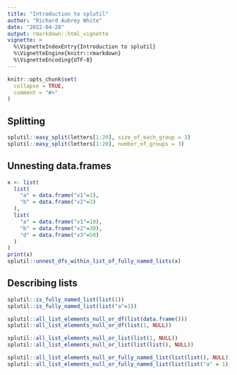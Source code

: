 ```yaml
---
title: "Introduction to splutil"
author: "Richard Aubrey White"
date: "2022-04-28"
output: rmarkdown::html_vignette
vignette: >
  %\VignetteIndexEntry{Introduction to splutil}
  %\VignetteEngine{knitr::rmarkdown}
  %\VignetteEncoding{UTF-8}
---
```


```r
knitr::opts_chunk$set(
  collapse = TRUE,
  comment = "#>"
)
```

## Splitting

```r
splutil::easy_split(letters[1:20], size_of_each_group = 3)
splutil::easy_split(letters[1:20], number_of_groups = 3)
```

## Unnesting data.frames

```r
x <- list(
  list(
    "a" = data.frame("v1"=1),
    "b" = data.frame("v2"=3)
  ),
  list(
    "a" = data.frame("v1"=10),
    "b" = data.frame("v2"=30),
    "d" = data.frame("v3"=50)
  )
)
print(x)
splutil::unnest_dfs_within_list_of_fully_named_lists(x)
```

## Describing lists

```r
splutil::is_fully_named_list(list(1))
splutil::is_fully_named_list(list("a"=1))

splutil::all_list_elements_null_or_df(list(data.frame()))
splutil::all_list_elements_null_or_df(list(1, NULL))

splutil::all_list_elements_null_or_list(list(1, NULL))
splutil::all_list_elements_null_or_list(list(list(), NULL))

splutil::all_list_elements_null_or_fully_named_list(list(list(), NULL))
splutil::all_list_elements_null_or_fully_named_list(list(list("a" = 1), NULL))
```
